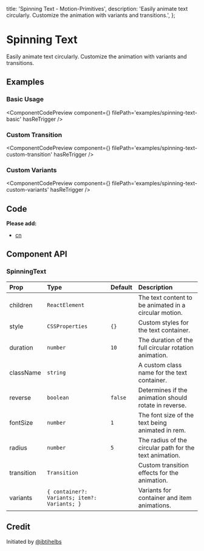   title: 'Spinning Text - Motion-Primitives',
  description:
    'Easily animate text circularly. Customize the animation with variants and transitions.',
};


# Spinning Text

Easily animate text circularly. Customize the animation with variants and transitions.

## Examples

### Basic Usage

<ComponentCodePreview
  component={<SpinningTextBasic />}
  filePath='examples/spinning-text-basic'
  hasReTrigger
/>

### Custom Transition

<ComponentCodePreview
  component={<SpinningTextCustomTransition />}
  filePath='examples/spinning-text-custom-transition'
  hasReTrigger
/>

### Custom Variants

<ComponentCodePreview
  component={<SpinningTextCustomVariants />}
  filePath='examples/spinning-text-custom-variants'
  hasReTrigger
/>

## Code

<CodeBlock filePath='components/core/spinning-text.tsx' />

**Please add:**

- [cn](https://github.com/ibelick/motion-primitives/blob/main/lib/utils.ts)

## Component API

### SpinningText

| Prop       | Type                                         | Default | Description                                             |
| :--------- | :------------------------------------------- | :------ | :------------------------------------------------------ |
| children   | `ReactElement`                               |         | The text content to be animated in a circular motion.   |
| style      | `CSSProperties`                              | `{}`    | Custom styles for the text container.                   |
| duration   | `number`                                     | `10`    | The duration of the full circular rotation animation.   |
| className  | `string`                                     |         | A custom class name for the text container.             |
| reverse    | `boolean`                                    | `false` | Determines if the animation should rotate in reverse.   |
| fontSize   | `number`                                     | `1`     | The font size of the text being animated in rem.        |
| radius     | `number`                                     | `5`     | The radius of the circular path for the text animation. |
| transition | `Transition`                                 |         | Custom transition effects for the animation.            |
| variants   | `{ container?: Variants; item?: Variants; }` |         | Variants for container and item animations.             |

## Credit

Initiated by [@ibtihelbs](https://github.com/ibtihelbs)

